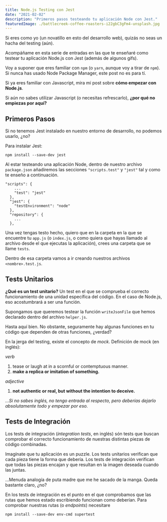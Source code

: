 ```yaml
---
title: Node.js Testing con Jest
date: "2021-02-02"
description: "Primeros pasos testeando tu aplicación Node con Jest."
featuredImage: ./battlecreek-coffee-roasters-i22gbC3gFm4-unsplash.jpg
---
```

Si eres como yo (un novatillo en esto del desarrollo web), quizás no seas un hacha del testing (aún).

Acompáñame en esta serie de entradas en las que te enseñaré como testear tu aplicación Node.js con Jest (además de algunos gifs).

Voy a suponer que eres familiar con `npm` (o `yarn`, aunque voy a tirar de `npm`). Si nunca has usado Node Package Manager, este post no es para tí.

Si ya eres familiar con Javascript, mira mi post sobre **cómo empezar con Node.js**.

Si aún no sabes utilizar Javascript (o necesitas refrescarlo), **¿por qué no empiezas por aquí?**

## Primeros Pasos

Si no tenemos Jest instalado en nuestro entorno de desarrollo, no podemos usarlo, ¿no?

Para instalar Jest:

```
npm install --save-dev jest
```

Al estar testeando una aplicación Node, dentro de nuestro archivo `package.json` añadiremos las secciones `"scripts.test"` y `"jest"` tal y como te enseño a continuación.

```
"scripts": {
    ...
    "test": "jest"
  },
  "jest": {
    "testEnvironment": "node"
  },
  "repository": {
    ...
  },
```

Una vez tengas testo hecho, quiero que en la carpeta en la que se encuentre tu `app.js` (o `index.js`, o como quiera que hayas llamado al archivo desde el que ejecutas la aplicación), crees una carpeta que se llame `tests`.

Dentro de esa carpeta vamos a ir creando nuestros archivos `<nombre>.test.js`.

## Tests Unitarios

**¿Qué es un test unitario?** Un test en el que se comprueba el correcto funcionamiento de una unidad específica del código. En el caso de Node.js, eso acostumbrará a ser una función.

Supongamos que queremos testear la función `writeJsonFile` que hemos declarado dentro del archivo `helper.js`.

Hasta aquí bien. No obstante, seguramente hay algunas funciones en tu código que dependen de otras funciones, ¿verdad?

En la jerga del testing, existe el concepto de *mock*. Definición de mock (en inglés):

*verb*

1. tease or laugh at in a scornful or contemptuous manner.
2. **make a replica or imitation of something.**

*adjective*

1. **not authentic or real, but without the intention to deceive.**

*...Si no sabes inglés, no tengo entrada al respecto, pero deberías dejarlo absolutamente todo y empezar por eso.*

## Tests de Integración

Los tests de integración (*integration tests*, en inglés) són tests que buscan comprobar el correcto funcionamiento de nuestras distintas piezas de código combinadas.

Imagínate que tu aplicación es un puzzle. Los tests unitarios verifican que cada pieza tiene la forma que debería. Los tests de integración verifican que todas las piezas encajan y que resultan en la imagen deseada cuando las juntas.

...Menuda analogía de puta madre que me he sacado de la manga. Queda bastante claro, ¿no?

En los tests de integración es el punto en el que comprobamos que las rutas que hemos estado escribiendo funcionan como deberían. Para comprobar nuestras rutas (o *endpoints*) necesitare

```
npm install --save-dev env-cmd supertest
```

